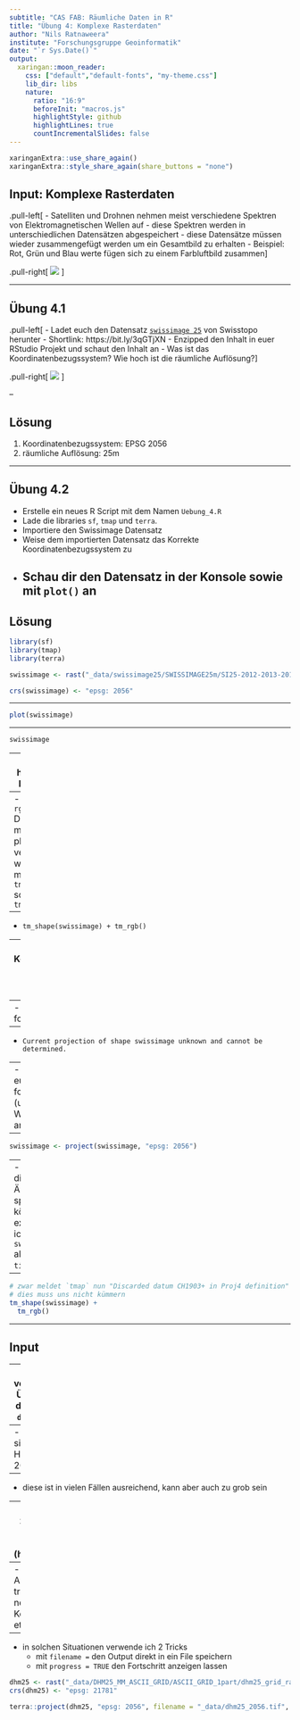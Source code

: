 ```yaml
---
subtitle: "CAS FAB: Räumliche Daten in R"
title: "Übung 4: Komplexe Rasterdaten"
author: "Nils Ratnaweera"
institute: "Forschungsgruppe Geoinformatik"
date: "`r Sys.Date()`"
output:
  xaringan::moon_reader:
    css: ["default","default-fonts", "my-theme.css"]
    lib_dir: libs
    nature:
      ratio: "16:9"
      beforeInit: "macros.js"
      highlightStyle: github
      highlightLines: true
      countIncrementalSlides: false
---
```

```r
xaringanExtra::use_share_again()
xaringanExtra::style_share_again(share_buttons = "none")
```

## Input: Komplexe Rasterdaten

.pull-left[
- Satelliten und Drohnen nehmen meist verschiedene Spektren von Elektromagnetischen Wellen auf
- diese Spektren werden in unterschiedlichen Datensätzen abgespeichert
- diese Datensätze müssen wieder zusammengefügt werden um ein Gesamtbild zu erhalten
- Beispiel: Rot, Grün und Blau werte fügen sich zu einem Farbluftbild zusammen
]


.pull-right[
![](https://datacarpentry.org/organization-geospatial/fig/dc-spatial-raster/RGBSTack_1.jpg)
<!-- https://datacarpentry.org/organization-geospatial/01-intro-raster-data/ -->
]

---



## Übung 4.1 <!-- 3-->

.pull-left[
- Ladet euch den Datensatz [`swissimage 25` ](https://www.swisstopo.admin.ch/de/geodata/images/ortho/swissimage25.html) von Swisstopo herunter
- Shortlink: https://bit.ly/3qGTjXN
- Enzipped den Inhalt in euer RStudio Projekt und schaut den Inhalt an
  - Was ist das Koordinatenbezugssystem? Wie hoch ist die räumliche Auflösung?
]


.pull-right[
![](https://www.swisstopo.admin.ch/content/swisstopo-internet/de/geodata/images/ortho/swissimage25/_jcr_content/contentPar/textimage/image.transform.1606150942318/noresize/image.swissimage25.jpg)
<!-- https://www.swisstopo.admin.ch/de/geodata/images/ortho/swissimage25.html -->
]

--

## Lösung

1. Koordinatenbezugssystem: EPSG 2056
2. räumliche Auflösung: 25m

---

## Übung 4.2 <!-- 3-->

- Erstelle ein neues R Script mit dem Namen `Uebung_4.R` 
- Lade die libraries `sf`, `tmap` und `terra`. 
- Importiere den Swissimage Datensatz 
- Weise dem importierten Datensatz das Korrekte Koordinatenbezugssystem zu
- Schau dir den Datensatz in der Konsole sowie mit `plot()` an
--

## Lösung

```r
library(sf)
library(tmap)
library(terra)

swissimage <- rast("_data/swissimage25/SWISSIMAGE25m/SI25-2012-2013-2014.tif")

crs(swissimage) <- "epsg: 2056"

```

---


```r
plot(swissimage)
```


---

```r
swissimage
```

---
class: highlight-last-item

## Input: Seltsamer bug mit `tmap`  <!-- 3-->

--
- Um ein `rgb` Datensatz mit `tmap` zu plotten, verwenden wir nicht mehr `tm_raster()` sondern `tm_rgb`

--
- `tm_shape(swissimage) + tm_rgb()`

--
- Obwohl wir das Koordinatenbezugssystem korrekt gesetzt haben, kann `tmap` diese nicht interpretieren

--
- dies äussert sich in der folgenden Warnung:

--
- `Current projection of shape swissimage unknown and cannot be determined.`

--
- Hier kann ich euch nur folgenden (unbefriedigenden) Workaround anbieten

--

```r
swissimage <- project(swissimage, "epsg: 2056")
```

--
- Damit wir diese Änderungen speichern können, exportiere ich `swissimage` als neues `tif`-File
```r
terra::writeRaster(swissimage, "_data/swissimage.tif", overwrite = TRUE)
```



---

```r
# zwar meldet `tmap` nun "Discarded datum CH1903+ in Proj4 definition" 
# dies muss uns nicht kümmern
tm_shape(swissimage) + 
  tm_rgb()

```

---

## Input

--
- In einer vorangegangenen Übung haben wir das Höhenmodell `dhm200` importiert

--
- dabei handelt es sich um ein Höhenmodell mit 200m Auflösung

-- 
- diese ist in vielen Fällen ausreichend, kann aber auch zu grob sein

-- 
- swisstopo stellt zusätzlich das [`dhm25`](https://www.swisstopo.admin.ch/de/geodata/height/dhm25.html) mit 25m Auflösung zur Verfügung (https://bit.ly/3kFgZrF)

--
- durch die höhere Auflösung dauert das transformieren in ein neues Koordinatensystem etwas länger

--
- in solchen Situationen verwende ich 2 Tricks
  - mit `filename =` den Output direkt in ein File speichern
  - mit `progress = TRUE` den Fortschritt anzeigen lassen

```r
dhm25 <- rast("_data/DHM25_MM_ASCII_GRID/ASCII_GRID_1part/dhm25_grid_raster.asc")
crs(dhm25) <- "epsg: 21781"

terra::project(dhm25, "epsg: 2056", filename = "_data/dhm25_2056.tif", progress = TRUE)
```




